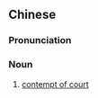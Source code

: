{{also|藐视法庭}}
==Chinese==
{{zh-forms|s=藐视法庭|type=22}}

===Pronunciation===
{{zh-pron
|m=miǎoshì fǎtíng
|c=miu5 si6 faat3 ting4
|cat=n
}}

===Noun===
{{zh-noun}}

# [[contempt of court]]